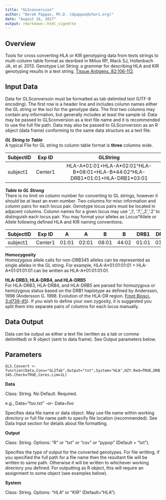```yaml
---
title: "GLSconversion"
author: "Derek Pappas, Ph.D. (dpappas@chori.org)"
date: "August 16, 2017"
output: rmarkdown::html_vignette
---
```


## Overview

Tools for cross converting HLA or KIR genotyping data from texts strings to multi-column table format as desribed in Milius RP, Mack SJ, Hollenbach JA, et al. 2013. Genotype List String: a grammar for describing HLA and KIR genotyping results in a text string. [Tissue Antigens. 82:106-112](http://www.ncbi.nlm.nih.gov/pubmed/23849068). 

## Input Data

Data for GLSconversoin must be formatted as tab delimited text (UTF-8 encoding). The first row is a header line and includes column names either the GL string or the loci for the genotype data. The first two columns may contain any information, but generally includes at least the sample id. Data may be passed to GLSconversion as a text file name and it is recommended to use the full file path. Data may also be passed to GLSconversion as an R object (data frame) conforming to the same data structure as a text file.  

_**GL String to Table**_  
A typical File for GL string to column table format is **three** columns wide.

|SubjectID |Exp ID  |   GLString                                    |
|----------|:------:|:---------------------------------------------:|
|subject1  |Center1 |HLA-A\*01:01+HLA-A\*02:01\^HLA-B\*08:01+HLA-B\*44:02\^HLA-DRB1\*01:01+HLA-DRB1\*03:01 |


_**Table to GL Strong**_  
There is no limit on column number for converting to GL strings, however it should be at least an even number. Two columns for misc information and column pairs for each locus pair. Genotype locus pairs must be located in adjacent columns. Column names for a given locus may use '_1', '.1','_2','.2' to distinguish each locus pair. You may format your alleles as Locus*Allele or Allele following defined HLA and KIR naming conventions.

|SubjectID |Exp ID  |   A   |   A   |   B   |   B   | DRB1  | DRB1  | DRB3  | DRB3  |
|----------|:------:|:-----:|:-----:|:-----:|:-----:|:-----:|:-----:|:-----:|:-----:|
|subject1  |Center1 |01:01  |02:01  |08:01  |44:02  |01:01  |03:01  |       |       |


**Homozygosity**  
Homozygous allele calls for non-DRB345 alleles can be represented as single alleles in the GL string. For example, HLA-A\*01:01:01:01 + HLA-A\*01:01:01:01 can be written as HLA-A*01:01:01:01.  

**HLA-DRB3, HLA-DRB4, and HLA-DRB5**  
For HLA-DRB3, HLA-DRB4, and HLA-DRB5 are parsed for homozygous or hemizygous status based on the DRB1 haplotype as defined by Andersson, 1998 (Andersson G. 1998. Evolution of the HLA-DR region. [Front Biosci. 3:d739-45](http://www.ncbi.nlm.nih.gov/pubmed/9675159)). If you wish to define your own zygosity, it is suggested you split them into separate pairs of columns for each locus manually.  

## Data Output

Data can be output as either a text file (written as a tab or comma delimitted) or R object (sent to data frame). See Output parameters below.  


## Parameters

`GLS.Convert <- function(Data,Conv="GL2Tab",Output="txt",System="HLA",HZY.Red=TRUE,DRB345.Check=TRUE,Cores.Lim=1L)`

**Data**

Class: String. No Default. Required.

e.g., Data="foo.txt" -or- Data=foo

Specifies data file name or data object. May use file name within working directory or full file name path to specify file location (recommended). See Data Input section for details about file formatting.  

**Output**

Class: String. Options: "R" or "txt" or "csv" or "pypop" (Default = "txt").

Specifies the type of output for the converted genotypes. For file writting, if you specified the full path for a file name then the resultant file will be written to same path. Otherwise it will be written to whichever working directory you defined. For outputting as R object, this will require an assignment to some object (see examples below).

**System**

Class: String. Options: "HLA" or "KIR" (Default="HLA").


